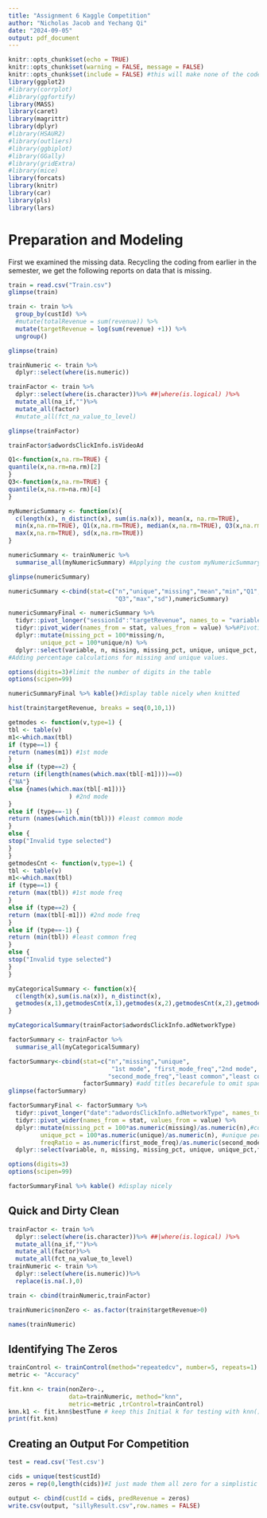 ```yaml
---
title: "Assignment 6 Kaggle Competition"
author: "Nicholas Jacob and Yechang Qi"
date: "2024-09-05"
output: pdf_document
---
```


```r
knitr::opts_chunk$set(echo = TRUE)
knitr::opts_chunk$set(warning = FALSE, message = FALSE)
knitr::opts_chunk$set(include = FALSE) #this will make none of the code appear unless we ask it to.
library(ggplot2)
#library(corrplot)
#library(ggfortify)
library(MASS)
library(caret)
library(magrittr)
library(dplyr)
#library(HSAUR2)
#library(outliers)
#library(ggbiplot)
#library(GGally)
#library(gridExtra)
#library(mice)
library(forcats)
library(knitr)
library(car)
library(pls)
library(lars)
```
# Preparation and Modeling

First we examined the missing data. Recycling the coding from earlier in the semester, we get the following reports on data that is missing.
```r
train = read.csv("Train.csv")
glimpse(train)
```
```r
train <- train %>% 
  group_by(custId) %>%
  #mutate(totalRevenue = sum(revenue)) %>%
  mutate(targetRevenue = log(sum(revenue) +1)) %>%
  ungroup()

glimpse(train)
```
```r
trainNumeric <- train %>% 
  dplyr::select(where(is.numeric))

```

```r
trainFactor <- train %>% 
  dplyr::select(where(is.character))%>% ##|where(is.logical) )%>%
  mutate_all(na_if,"")%>%
  mutate_all(factor)
  #mutate_all(fct_na_value_to_level) 
```



```r
glimpse(trainFactor)
```
```r
trainFactor$adwordsClickInfo.isVideoAd
```
```r
Q1<-function(x,na.rm=TRUE) {
quantile(x,na.rm=na.rm)[2]
}
Q3<-function(x,na.rm=TRUE) {
quantile(x,na.rm=na.rm)[4]
}
```


```r
myNumericSummary <- function(x){
  c(length(x), n_distinct(x), sum(is.na(x)), mean(x, na.rm=TRUE),
  min(x,na.rm=TRUE), Q1(x,na.rm=TRUE), median(x,na.rm=TRUE), Q3(x,na.rm=TRUE),
  max(x,na.rm=TRUE), sd(x,na.rm=TRUE))
}
```


```r
numericSummary <- trainNumeric %>%
  summarise_all(myNumericSummary) #Applying the custom myNumericSummary function to all variables in the dataset. 

glimpse(numericSummary)
```

```r
numericSummary <-cbind(stat=c("n","unique","missing","mean","min","Q1","median",
                              "Q3","max","sd"),numericSummary)
```

```r
numericSummaryFinal <- numericSummary %>%
  tidyr::pivot_longer("sessionId":"targetRevenue", names_to = "variable", values_to = "value") %>%
  tidyr::pivot_wider(names_from = stat, values_from = value) %>%#Pivoting the numeric summary table to make it longer and then wider for readability, 
  dplyr::mutate(missing_pct = 100*missing/n,
         unique_pct = 100*unique/n) %>%
  dplyr::select(variable, n, missing, missing_pct, unique, unique_pct, everything())
#Adding percentage calculations for missing and unique values. 

options(digits=3)#limit the number of digits in the table
options(scipen=99)
```

```r
numericSummaryFinal %>% kable()#display table nicely when knitted
```

```r
hist(train$targetRevenue, breaks = seq(0,10,1))
```
```r
getmodes <- function(v,type=1) {
tbl <- table(v)
m1<-which.max(tbl)
if (type==1) {
return (names(m1)) #1st mode
}
else if (type==2) {
return (if(length(names(which.max(tbl[-m1])))==0)
{"NA"}
else {names(which.max(tbl[-m1]))}
                 ) #2nd mode
}
else if (type==-1) {
return (names(which.min(tbl))) #least common mode
}
else {
stop("Invalid type selected")
}
}
getmodesCnt <- function(v,type=1) {
tbl <- table(v)
m1<-which.max(tbl)
if (type==1) {
return (max(tbl)) #1st mode freq
}
else if (type==2) {
return (max(tbl[-m1])) #2nd mode freq
}
else if (type==-1) {
return (min(tbl)) #least common freq
}
else {
stop("Invalid type selected")
}
}
```

```r
myCategoricalSummary <- function(x){
  c(length(x),sum(is.na(x)), n_distinct(x),
  getmodes(x,1),getmodesCnt(x,1),getmodes(x,2),getmodesCnt(x,2),getmodes(x,-1),getmodesCnt(x,-1))
}

```
```r
myCategoricalSummary(trainFactor$adwordsClickInfo.adNetworkType)
```
```r
factorSummary <- trainFactor %>%
  summarise_all(myCategoricalSummary)

factorSummary<-cbind(stat=c("n","missing","unique",
                             "1st mode", "first_mode_freq","2nd mode",
                            "second_mode_freq","least common","least common freq"),
                     factorSummary) #add titles becarefule to omit spaces for ones we need again.
glimpse(factorSummary)
```

```r
factorSummaryFinal <- factorSummary %>%
  tidyr::pivot_longer("date":"adwordsClickInfo.adNetworkType", names_to = "variable", values_to = "value") %>%
  tidyr::pivot_wider(names_from = stat, values_from = value) %>%
  dplyr::mutate(missing_pct = 100*as.numeric(missing)/as.numeric(n),#compute missing_pct
         unique_pct = 100*as.numeric(unique)/as.numeric(n), #unique percent
         freqRatio = as.numeric(first_mode_freq)/as.numeric(second_mode_freq)) %>% #freqRatio as defined in assignment
  dplyr::select(variable, n, missing, missing_pct, unique, unique_pct,freqRatio, everything())

options(digits=3)
options(scipen=99)
```

```r
factorSummaryFinal %>% kable() #display nicely
```
## Quick and Dirty Clean
```r
trainFactor <- train %>% 
  dplyr::select(where(is.character))%>% ##|where(is.logical) )%>%
  mutate_all(na_if,"")%>%
  mutate_all(factor)%>%
  mutate_all(fct_na_value_to_level) 
trainNumeric <- train %>% 
  dplyr::select(where(is.numeric))%>%
  replace(is.na(.),0)

train <- cbind(trainNumeric,trainFactor)

trainNumeric$nonZero <- as.factor(train$targetRevenue>0)
```
```r
names(trainNumeric)
```
## Identifying The Zeros
```r
trainControl <- trainControl(method="repeatedcv", number=5, repeats=1)
metric <- "Accuracy"

fit.knn <- train(nonZero~.,
                 data=trainNumeric, method="knn",
                 metric=metric ,trControl=trainControl)
knn.k1 <- fit.knn$bestTune # keep this Initial k for testing with knn() function in next section
print(fit.knn)
```
## Creating an Output For Competition
```r
test = read.csv('Test.csv')

cids = unique(test$custId)
zeros = rep(0,length(cids))#I just made them all zero for a simplistic prediction
```

```r
output <- cbind(custId = cids, predRevenue = zeros)
write.csv(output, "sillyResult.csv",row.names = FALSE)
```
